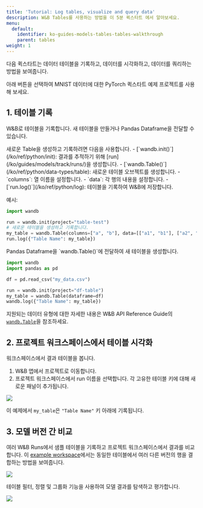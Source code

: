 ```yaml
---
title: 'Tutorial: Log tables, visualize and query data'
description: W&B Tables를 사용하는 방법을 이 5분 퀵스타트 에서 알아보세요.
menu:
  default:
    identifier: ko-guides-models-tables-tables-walkthrough
    parent: tables
weight: 1
---
```


다음 퀵스타트는 데이터 테이블을 기록하고, 데이터를 시각화하고, 데이터를 쿼리하는 방법을 보여줍니다.

아래 버튼을 선택하여 MNIST 데이터에 대한 PyTorch 퀵스타트 예제 프로젝트를 사용해 보세요.

## 1. 테이블 기록
W&B로 테이블을 기록합니다. 새 테이블을 만들거나 Pandas Dataframe을 전달할 수 있습니다.

<Tabs>
<Tab title="테이블 생성">
새로운 Table을 생성하고 기록하려면 다음을 사용합니다.
- [`wandb.init()`](/ko/ref/python/init): 결과를 추적하기 위해 [run](/ko/guides/models/track/runs/)을 생성합니다.
- [`wandb.Table()`](/ko/ref/python/data-types/table): 새로운 테이블 오브젝트를 생성합니다.
  - `columns`: 열 이름을 설정합니다.
  - `data`: 각 행의 내용을 설정합니다.
- [`run.log()`](/ko/ref/python/log): 테이블을 기록하여 W&B에 저장합니다.

예시:
```python
import wandb

run = wandb.init(project="table-test")
# 새로운 테이블을 생성하고 기록합니다.
my_table = wandb.Table(columns=["a", "b"], data=[["a1", "b1"], ["a2", "b2"]])
run.log({"Table Name": my_table})
```
</Tab>
<Tab title="Pandas Dataframe">
Pandas Dataframe을 `wandb.Table()`에 전달하여 새 테이블을 생성합니다.

```python
import wandb
import pandas as pd

df = pd.read_csv("my_data.csv")

run = wandb.init(project="df-table")
my_table = wandb.Table(dataframe=df)
wandb.log({"Table Name": my_table})
```

지원되는 데이터 유형에 대한 자세한 내용은 W&B API Reference Guide의 [`wandb.Table`](/ko/ref/python/data-types/table)을 참조하세요.
</Tab>
</Tabs>

## 2. 프로젝트 워크스페이스에서 테이블 시각화

워크스페이스에서 결과 테이블을 봅니다.

1. W&B 앱에서 프로젝트로 이동합니다.
2. 프로젝트 워크스페이스에서 run 이름을 선택합니다. 각 고유한 테이블 키에 대해 새로운 패널이 추가됩니다.

<Frame>
    <img src="/images/data_vis/wandb_demo_logged_sample_table.png"  />
</Frame>

이 예제에서 `my_table`은 `"Table Name"` 키 아래에 기록됩니다.

## 3. 모델 버전 간 비교

여러 W&B Runs에서 샘플 테이블을 기록하고 프로젝트 워크스페이스에서 결과를 비교합니다. 이 [example workspace](https://wandb.ai/carey/table-test?workspace=user-carey)에서는 동일한 테이블에서 여러 다른 버전의 행을 결합하는 방법을 보여줍니다.

<Frame>
    <img src="/images/data_vis/wandb_demo_toggle_on_and_off_cross_run_comparisons_in_tables.gif"  />
</Frame>

테이블 필터, 정렬 및 그룹화 기능을 사용하여 모델 결과를 탐색하고 평가합니다.

<Frame>
    <img src="/images/data_vis/wandb_demo_filter_on_a_table.png"  />
</Frame>
